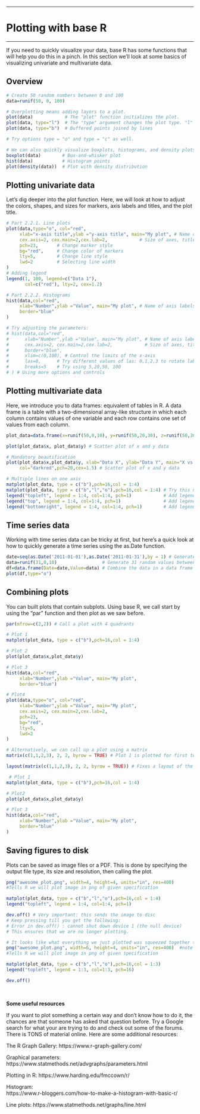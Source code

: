 ***
# Plotting with base R
***
If you need to quickly visualize your data, base R has some functions that will help you do this in a pinch. In this section we'll look at some basics of visualizing univariate and multivariate data.

## Overview
```r

# Create 50 random numbers between 0 and 100  
data=runif(50, 0, 100) 

# Overplotting means adding layers to a plot.
plot(data)            # The "plot" function initializes the plot.
plot(data, type="l")  # The "type" argument changes the plot type. "l" calls up a line plot
plot(data, type="b")  # Buffered points joined by lines

# Try options type = "o" and type = "c" as well.

# We can also quickly visualize boxplots, histograms, and density plots using the same procedure
boxplot(data)        # Box-and-whisker plot
hist(data)           # Histogram points
plot(density(data))  # Plot with density distribution 

```

## Plotting univariate data

Let's dig deeper into the plot function. Here, we will look at how to adjust the colors, shapes, and sizes for markers, axis labels and titles, and the plot title.
```r

# Part 2.2.1. Line plots
plot(data,type="o", col="red",
     xlab="x-axis title",ylab ="y-axis title", main="My plot", # Name of axis labels and title
     cex.axis=2, cex.main=2,cex.lab=2,            # Size of axes, title and label
     pch=23,       # Change marker style
     bg="red",     # Change color of markers
     lty=5,        # Change line style
     lwd=2         # Selecting line width
) 
# Adding legend
legend(1, 100, legend=c("Data 1"),
       col=c("red"), lty=2, cex=1.2)

# Part 2.2.2. Histograms
hist(data,col="red",
     xlab="Number",ylab ="Value", main="My plot", # Name of axis labels and title
     border="blue"
) 

# Try adjusting the parameters:
# hist(data,col="red",
#      xlab="Number",ylab ="Value", main="My plot", # Name of axis labels and title
#      cex.axis=2, cex.main=2,cex.lab=2,            # Size of axes, title and label
#      border="blue", 
#      xlim=c(0,100), # Control the limits of the x-axis
#      las=0,      # Try different values of las: 0,1,2,3 to rotate labels
#      breaks=5    # Try using 5,20,50, 100
# ) # Using more options and controls

```

## Plotting multivariate data

Here, we introduce you to data frames: equivalent of tables in R. A data frame is a table with a two-dimensional array-like structure in which each column contains values of one variable and each row contains one set of values from each column.

```r

plot_data=data.frame(x=runif(50,0,10), y=runif(50,20,30), z=runif(50,30,40)) 

plot(plot_data$x, plot_data$y) # Scatter plot of x and y data

# Mandatory beautification
plot(plot_data$x,plot_data$y, xlab="Data X", ylab="Data Y", main="X vs Y plot",
     col="darkred",pch=20,cex=1.5) # Scatter plot of x and y data

# Multiple lines on one axis
matplot(plot_data, type = c("b"),pch=16,col = 1:4) 
matplot(plot_data, type = c("b","l","o"),pch=16,col = 1:4) # Try this now. Any difference? 
legend("topleft", legend = 1:4, col=1:4, pch=1)            # Add legend to a top left
legend("top", legend = 1:4, col=1:4, pch=1)                # Add legend to at top center
legend("bottomright", legend = 1:4, col=1:4, pch=1)        # Add legend at the bottom right

```

## Time series data

Working with time series data can be tricky at first, but here's a quick look at how to quickly generate a time series using the as.Date function.

```r


date=seq(as.Date('2011-01-01'),as.Date('2011-01-31'),by = 1) # Generate a sequence 31 days
data=runif(31,0,10)                 # Generate 31 random values between 0 and 10
df=data.frame(Date=date,Value=data) # Combine the data in a data frame
plot(df,type="o")

```

## Combining plots

You can built plots that contain subplots. Using base R, we call start by using the "par" function and then plot as we saw before.

```r

par(mfrow=c(2,2)) # Call a plot with 4 quadrants

# Plot 1
matplot(plot_data, type = c("b"),pch=16,col = 1:4) 

# Plot 2
plot(plot_data$x,plot_data$y) 

# Plot 3
hist(data,col="red",
     xlab="Number",ylab ="Value", main="My plot", 
     border="blue") 

# Plot4
plot(data,type="o", col="red",
     xlab="Number",ylab ="Value", main="My plot",
     cex.axis=2, cex.main=2,cex.lab=2, 
     pch=23,   
     bg="red", 
     lty=5, 
     lwd=2 
) 

# Alternatively, we can call up a plot using a matrix
matrix(c(1,1,2,3), 2, 2, byrow = TRUE) # Plot 1 is plotted for first two spots, followed by plot 2 and 3 

layout(matrix(c(1,1,2,3), 2, 2, byrow = TRUE)) # Fixes a layout of the plots we want to make

 # Plot 1
matplot(plot_data, type = c("b"),pch=16,col = 1:4)

# Plot2
plot(plot_data$x,plot_data$y) 

# Plot 3
hist(data,col="red",
     xlab="Number",ylab ="Value", main="My plot",
     border="blue"
)
```

## Saving figures to disk

Plots can be saved as image files or a PDF. This is done by specifying the output file type, its size and resolution, then calling the plot.

```r

png("awesome_plot.png", width=4, height=4, units="in", res=400) 
#Tells R we will plot image in png of given specification

matplot(plot_data, type = c("b","l","o"),pch=16,col = 1:4)  
legend("topleft", legend = 1:4, col=1:4, pch=1)

dev.off() # Very important: this sends the image to disc
# Keep pressing till you get the following: 
# Error in dev.off() : cannot shut down device 1 (the null device) 
# This ensures that we are no longer plotting.

# It looks like what everything we just plotted was squeezed together to tightly. Let's change the size.
png("awesome_plot.png", width=6, height=4, units="in", res=400)  #note change in dimension
#Tells R we will plot image in png of given specification

matplot(plot_data, type = c("b","l","o"),pch=16,col = 1:3)  
legend("topleft", legend = 1:3, col=1:3, pch=16)

dev.off() 

```
<br>

**Some useful resources**

If you want to plot something a certain way and don't know how to do it, the chances are that someone has asked that question before. Try a Google search for what your are trying to do and check out some of the forums. There is TONS of material online. Here are some additional resources:

The R Graph Gallery: 
https://www.r-graph-gallery.com/

Graphical parameters:  
https://www.statmethods.net/advgraphs/parameters.html

Plotting in R: 
https://www.harding.edu/fmccown/r/

Histogram:  
https://www.r-bloggers.com/how-to-make-a-histogram-with-basic-r/

Line plots: 
https://www.statmethods.net/graphs/line.html

